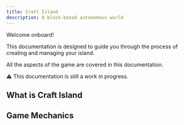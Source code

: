 ```yaml
---
title: Craft Island
description: A block-based autonomous world
---
```


Welcome onboard!

This documentation is designed to guide you through the process of creating and managing your island.

All the aspects of the game are covered in this documentation.

⚠️ This documentation is still a work in progress.

## What is Craft Island

<Cards>
    <Card title="Abstract" href="/docs/abstract" />
    <Card title="First steps" href="/docs/first-steps" />
</Cards>

## Game Mechanics

<Cards>
    <Card title="Island" href="/docs/mechanics/island" />
    <Card title="Farming" href="/docs/mechanics/farming" />
    <Card title="Crafting" href="/docs/mechanics/crafting" />
    <Card title="Skill Tree" href="/docs/mechanics/skill-tree" />
    <Card title="Exploration" href="/docs/mechanics/exploration" />
    <Card title="Automation" href="/docs/mechanics/automation" />
</Cards>


<Cards>
    <Card title="Island Chunk" href="/docs/models/islandchunk" />
</Cards>
